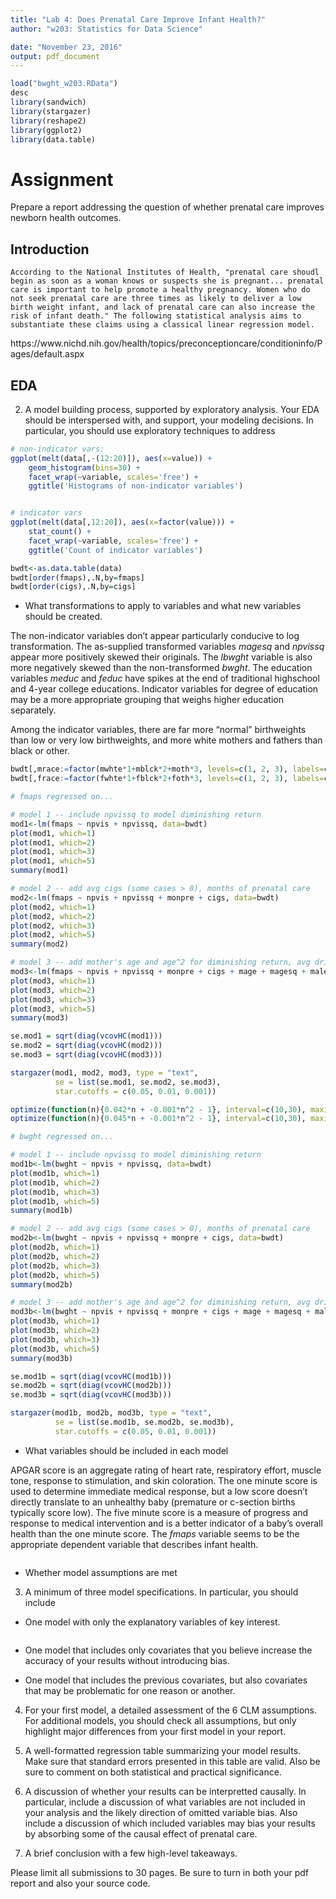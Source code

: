 ```yaml
---
title: "Lab 4: Does Prenatal Care Improve Infant Health?"
author: "w203: Statistics for Data Science"

date: "November 23, 2016"
output: pdf_document
---
```


```r
load("bwght_w203.RData")
desc
library(sandwich)
library(stargazer)
library(reshape2)
library(ggplot2)
library(data.table)
```

# Assignment

Prepare a report addressing the question of whether prenatal care improves newborn health outcomes.

## Introduction
    According to the National Institutes of Health, "prenatal care shoudl begin as soon as a woman knows or suspects she is pregnant... prenatal care is important to help promote a healthy pregnancy. Women who do not seek prenatal care are three times as likely to deliver a low birth weight infant, and lack of prenatal care can also increase the risk of infant death." The following statistical analysis aims to substantiate these claims using a classical linear regression model.

https://www.nichd.nih.gov/health/topics/preconceptioncare/conditioninfo/Pages/default.aspx

## EDA 
2. A model building process, supported by exploratory analysis.  Your EDA should be interspersed with, and support, your modeling decisions.  In particular, you should use exploratory techniques to address

```r
# non-indicator vars:
ggplot(melt(data[,-(12:20)]), aes(x=value)) +
    geom_histogram(bins=30) +
    facet_wrap(~variable, scales='free') +
    ggtitle('Histograms of non-indicator variables')


# indicator vars
ggplot(melt(data[,12:20]), aes(x=factor(value))) +
    stat_count() +
    facet_wrap(~variable, scales='free') +
    ggtitle('Count of indicator variables')

bwdt<-as.data.table(data)
bwdt[order(fmaps),.N,by=fmaps]
bwdt[order(cigs),.N,by=cigs]

```

- What transformations to apply to variables and what new variables should be created.

The non-indicator variables don't appear particularly conducive to log transformation. The as-supplied transformed variables $magesq$ and $npvissq$ appear more positively skewed their originals. The $lbwght$ variable is also more negatively skewed than the non-transformed $bwght$. The education variables $meduc$ and $feduc$ have spikes at the end of traditional highschool and 4-year college educations. Indicator variables for degree of education may be a more appropriate grouping that weighs higher education separately. 

Among the indicator variables, there are far more "normal" birthweights than low or very low birthweights, and more white mothers and fathers than black or other.

```r
bwdt[,mrace:=factor(mwhte*1+mblck*2+moth*3, levels=c(1, 2, 3), labels=c('white', 'black', 'other'))]
bwdt[,frace:=factor(fwhte*1+fblck*2+foth*3, levels=c(1, 2, 3), labels=c('white', 'black', 'other'))]

# fmaps regressed on...

# model 1 -- include npvissq to model diminishing return
mod1<-lm(fmaps ~ npvis + npvissq, data=bwdt)
plot(mod1, which=1)
plot(mod1, which=2)
plot(mod1, which=3)
plot(mod1, which=5)
summary(mod1)

# model 2 -- add avg cigs (some cases > 0), months of prenatal care
mod2<-lm(fmaps ~ npvis + npvissq + monpre + cigs, data=bwdt)
plot(mod2, which=1)
plot(mod2, which=2)
plot(mod2, which=3)
plot(mod2, which=5)
summary(mod2)

# model 3 -- add mother's age and age^2 for diminishing return, avg drink, baby gender
mod3<-lm(fmaps ~ npvis + npvissq + monpre + cigs + mage + magesq + male + drink, data=bwdt)
plot(mod3, which=1)
plot(mod3, which=2)
plot(mod3, which=3)
plot(mod3, which=5)
summary(mod3)

se.mod1 = sqrt(diag(vcovHC(mod1)))
se.mod2 = sqrt(diag(vcovHC(mod2)))
se.mod3 = sqrt(diag(vcovHC(mod3)))

stargazer(mod1, mod2, mod3, type = "text",
          se = list(se.mod1, se.mod2, se.mod3),
          star.cutoffs = c(0.05, 0.01, 0.001))

optimize(function(n){0.042*n + -0.001*n^2 - 1}, interval=c(10,30), maximum=T)
optimize(function(n){0.045*n + -0.001*n^2 - 1}, interval=c(10,30), maximum=T)

```



```r
# bwght regressed on...

# model 1 -- include npvissq to model diminishing return
mod1b<-lm(bwght ~ npvis + npvissq, data=bwdt)
plot(mod1b, which=1)
plot(mod1b, which=2)
plot(mod1b, which=3)
plot(mod1b, which=5)
summary(mod1b)

# model 2 -- add avg cigs (some cases > 0), months of prenatal care
mod2b<-lm(bwght ~ npvis + npvissq + monpre + cigs, data=bwdt)
plot(mod2b, which=1)
plot(mod2b, which=2)
plot(mod2b, which=3)
plot(mod2b, which=5)
summary(mod2b)

# model 3 -- add mother's age and age^2 for diminishing return, avg drink, baby gender
mod3b<-lm(bwght ~ npvis + npvissq + monpre + cigs + mage + magesq + male + drink, data=bwdt)
plot(mod3b, which=1)
plot(mod3b, which=2)
plot(mod3b, which=3)
plot(mod3b, which=5)
summary(mod3b)

se.mod1b = sqrt(diag(vcovHC(mod1b)))
se.mod2b = sqrt(diag(vcovHC(mod2b)))
se.mod3b = sqrt(diag(vcovHC(mod3b)))

stargazer(mod1b, mod2b, mod3b, type = "text",
          se = list(se.mod1b, se.mod2b, se.mod3b),
          star.cutoffs = c(0.05, 0.01, 0.001))

```


- What variables should be included in each model

APGAR score is an aggregate rating of heart rate, respiratory effort, muscle tone, response to stimulation, and skin coloration. The one minute score is used to determine immediate medical response, but a low score doesn't directly translate to an unhealthy baby (premature or c-section births typically score low). The five minute score is a measure of progress and response to medical intervention and is a better indicator of a baby's overall health than the one minute score. The $fmaps$ variable seems to be the appropriate dependent variable that describes infant health.


```r


```

- Whether model assumptions are met



3. A minimum of three model specifications.  In particular, you should include

- One model with only the explanatory variables of key interest.

```r


```


- One model that includes only covariates that you believe increase the accuracy of your results without introducing bias.


- One model that includes the previous covariates, but also covariates that may be problematic for one reason or another.


4. For your first model, a detailed assessment of the 6 CLM assumptions.  For additional models, you should check all assumptions, but only highlight major differences from your first model in your report.


5. A well-formatted regression table summarizing your model results.  Make sure that standard errors presented in this table are valid.  Also be sure to comment on both statistical and practical significance.


6. A discussion of whether your results can be interpretted causally.  In particular, include a discussion of what variables are not included in your analysis and the likely direction of omitted variable bias.  Also include a discussion of which included variables may bias your results by absorbing some of the causal effect of prenatal care.


7. A brief conclusion with a few high-level takeaways.


Please limit all submissions to 30 pages.  Be sure to turn in both your pdf report and also your source code.

